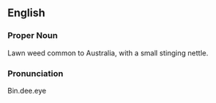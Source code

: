 ==English==
===Proper Noun===
Lawn weed common to Australia, with a small stinging nettle.

===Pronunciation===
Bin.dee.eye